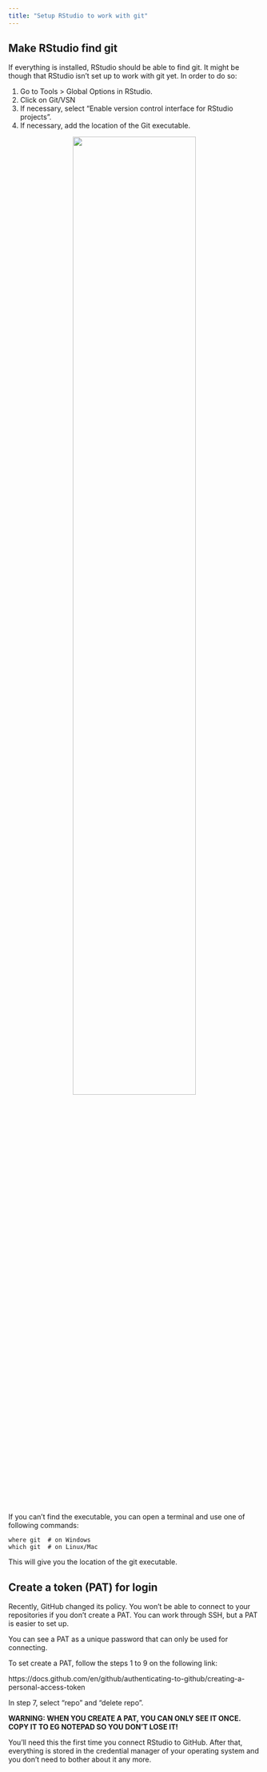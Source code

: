 ```yaml
---
title: "Setup RStudio to work with git"
---
```


## Make RStudio find git

If everything is installed, RStudio should be able to find git. It might be though that RStudio isn't set up to work with git yet. In order to do so:

 1. Go to Tools > Global Options in RStudio.
 2. Click on Git/VSN
 3. If necessary, select "Enable version control interface for RStudio projects".
 4. If necessary, add the location of the Git executable.
 
<center>
<img src="image/SetupGitRStudio.png" style="width:70%">
</center>

If you can't find the executable, you can open a terminal and use one of following commands:

```
where git  # on Windows
which git  # on Linux/Mac
```

This will give you the location of the git executable.

## Create a token (PAT) for login 

Recently, GitHub changed its policy. You won't be able to connect to your repositories if you don't create a PAT. You can work through SSH, but a PAT is easier to set up.

You can see a PAT as a unique password that can only be used for connecting. 

To set create a PAT, follow the steps 1 to 9 on the following link:

https://docs.github.com/en/github/authenticating-to-github/creating-a-personal-access-token

In step 7, select "repo" and "delete repo".

**WARNING: WHEN YOU CREATE A PAT, YOU CAN ONLY SEE IT ONCE. COPY IT TO EG NOTEPAD SO YOU DON'T LOSE IT!**

You'll need this the first time you connect RStudio to GitHub. After that, everything is stored in the credential manager of your operating system and you don't need to bother about it any more. 

